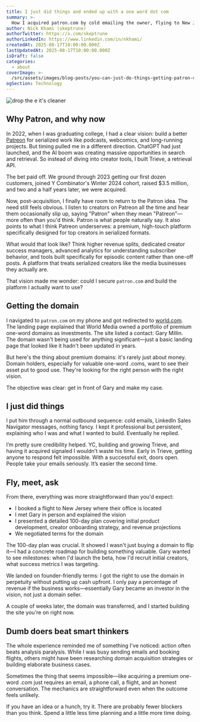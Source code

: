 ```yaml
---
title: I just did things and ended up with a one word dot com
summary: >-
  How I acquired patron.com by cold emailing the owner, flying to New Jersey, and making my case. Sometimes doing beats overthinking.
author: Nick Khami (skeptrune)
authorTwitter: https://x.com/skeptrune
authorLinkedIn: https://www.linkedin.com/in/nkhami/
createdAt: 2025-08-17T10:00:00.000Z
lastUpdatedAt: 2025-08-17T10:00:00.000Z
isDraft: false
categories:
  - about
coverImage: >-
  /src/assets/images/blog-posts/you-can-just-do-things-getting-patron-com/coverImage.png
ogSection: Technology
---
```


![drop the e it's cleaner](../../../assets/images/blog-posts/you-can-just-do-things-getting-patron-com/coverImage.png)

## Why Patron, and why now

In 2022, when I was graduating college, I had a clear vision: build a better [Patreon](https://patreon.com/) for serialized work like podcasts, webcomics, and long-running projects. But timing pulled me in a different direction. ChatGPT had just launched, and the AI boom was creating massive opportunities in search and retrieval. So instead of diving into creator tools, I built Trieve, a retrieval API.

The bet paid off. We ground through 2023 getting our first dozen customers, joined Y Combinator's Winter 2024 cohort, raised $3.5 million, and two and a half years later, we were acquired.

Now, post-acquisition, I finally have room to return to the Patron idea. The need still feels obvious. I listen to creators on Patreon all the time and hear them occasionally slip up, saying "Patron" when they mean "Patreon"—more often than you'd think. Patron is what people naturally say. It also points to what I think Patreon underserves: a premium, high-touch platform specifically designed for top creators in serialized formats.

What would that look like? Think higher revenue splits, dedicated creator success managers, advanced analytics for understanding subscriber behavior, and tools built specifically for episodic content rather than one-off posts. A platform that treats serialized creators like the media businesses they actually are.

That vision made me wonder: could I secure `patron.com` and build the platform I actually want to use?

## Getting the domain

I navigated to `patron.com` on my phone and got redirected to [world.com](https://world.com). The landing page explained that World Media owned a portfolio of premium one-word domains as investments. The site listed a contact: Gary Millin. The domain wasn't being used for anything significant—just a basic landing page that looked like it hadn't been updated in years.

But here's the thing about premium domains: it's rarely just about money. Domain holders, especially for valuable one-word .coms, want to see their asset put to good use. They're looking for the right person with the right vision.

The objective was clear: get in front of Gary and make my case.

## I just did things

I put him through a normal outbound sequence: cold emails, LinkedIn Sales Navigator messages, nothing fancy. I kept it professional but persistent, explaining who I was and what I wanted to build. Eventually he replied.

I’m pretty sure credibility helped. YC, building and growing Trieve, and having it acquired signaled I wouldn’t waste his time. Early in Trieve, getting anyone to respond felt impossible. With a successful exit, doors open. People take your emails seriously. It’s easier the second time.

## Fly, meet, ask

From there, everything was more straightforward than you'd expect:

- I booked a flight to New Jersey where their office is located
- I met Gary in person and explained the vision
- I presented a detailed 100-day plan covering initial product development, creator onboarding strategy, and revenue projections
- We negotiated terms for the domain

The 100-day plan was crucial. It showed I wasn't just buying a domain to flip it—I had a concrete roadmap for building something valuable. Gary wanted to see milestones: when I'd launch the beta, how I'd recruit initial creators, what success metrics I was targeting.

We landed on founder-friendly terms: I got the right to use the domain in perpetuity without putting up cash upfront. I only pay a percentage of revenue if the business works—essentially Gary became an investor in the vision, not just a domain seller.

A couple of weeks later, the domain was transferred, and I started building the site you're on right now.

## Dumb doers beat smart thinkers

The whole experience reminded me of something I've noticed: action often beats analysis paralysis. While I was busy sending emails and booking flights, others might have been researching domain acquisition strategies or building elaborate business cases.

Sometimes the thing that seems impossible—like acquiring a premium one-word .com just requires an email, a phone call, a flight, and an honest conversation. The mechanics are straightforward even when the outcome feels unlikely.

If you have an idea or a hunch, try it. There are probably fewer blockers than you think. Spend a little less time planning and a little more time doing.
